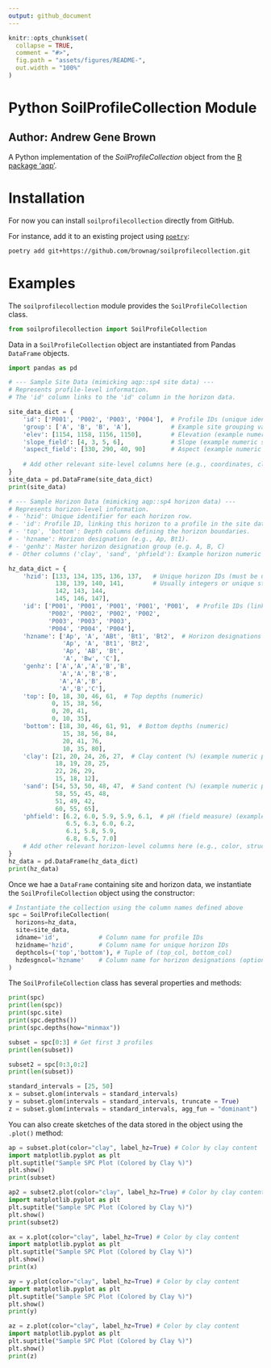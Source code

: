 ```yaml
---
output: github_document
---
```


```r
knitr::opts_chunk$set(
  collapse = TRUE,
  comment = "#>",
  fig.path = "assets/figures/README-",
  out.width = "100%"
)
```

# Python SoilProfileCollection Module

## Author: Andrew Gene Brown

A Python implementation of the _SoilProfileCollection_ object from the [R package 'aqp'](https://ncss-tech.github.io/aqp/).

# Installation

For now you can install `soilprofilecollection` directly from GitHub.

For instance, add it to an existing project using [`poetry`](https://python-poetry.org/docs/):

```sh
poetry add git+https://github.com/brownag/soilprofilecollection.git
```

# Examples

The `soilprofilecollection` module provides the `SoilProfileCollection` class.

```python
from soilprofilecollection import SoilProfileCollection
```

Data in a `SoilProfileCollection` object are instantiated from Pandas `DataFrame` objects.

```python
import pandas as pd

# --- Sample Site Data (mimicking aqp::sp4 site data) ---
# Represents profile-level information.
# The 'id' column links to the 'id' column in the horizon data.

site_data_dict = {
    'id': ['P001', 'P002', 'P003', 'P004'],  # Profile IDs (unique identifier)
    'group': ['A', 'B', 'B', 'A'],           # Example site grouping variable
    'elev': [1154, 1158, 1156, 1150],        # Elevation (example numeric site variable)
    'slope_field': [4, 3, 5, 6],             # Slope (example numeric site variable)
    'aspect_field': [330, 290, 40, 90]       # Aspect (example numeric site variable)
    
    # Add other relevant site-level columns here (e.g., coordinates, classification)
}
site_data = pd.DataFrame(site_data_dict)
print(site_data)

# --- Sample Horizon Data (mimicking aqp::sp4 horizon data) ---
# Represents horizon-level information.
# - 'hzid': Unique identifier for each horizon row.
# - 'id': Profile ID, linking this horizon to a profile in the site data.
# - 'top', 'bottom': Depth columns defining the horizon boundaries.
# - 'hzname': Horizon designation (e.g., Ap, Bt1).
# - 'genhz': Master horizon designation group (e.g. A, B, C)
# - Other columns ('clay', 'sand', 'phfield'): Example horizon numeric properties.

hz_data_dict = {
    'hzid': [133, 134, 135, 136, 137,   # Unique horizon IDs (must be unique across all horizons)
             138, 139, 140, 141,        # Usually integers or unique strings
             142, 143, 144,
             145, 146, 147],
    'id': ['P001', 'P001', 'P001', 'P001', 'P001',  # Profile IDs (link to site data)
           'P002', 'P002', 'P002', 'P002',
           'P003', 'P003', 'P003',
           'P004', 'P004', 'P004'],
    'hzname': ['Ap', 'A', 'ABt', 'Bt1', 'Bt2',  # Horizon designations (often strings)
               'Ap', 'A', 'Bt1', 'Bt2',
               'Ap', 'AB', 'Bt',
               'A', 'Bw', 'C'],
    'genhz': ['A','A','A','B','B',
              'A','A','B','B',
              'A','A','B',
              'A','B','C'],
    'top': [0, 18, 30, 46, 61,  # Top depths (numeric)
            0, 15, 38, 56,
            0, 20, 41,
            0, 10, 35],
    'bottom': [18, 30, 46, 61, 91,  # Bottom depths (numeric)
               15, 38, 56, 84,
               20, 41, 76,
               10, 35, 80],
    'clay': [21, 20, 24, 26, 27,  # Clay content (%) (example numeric property)
             18, 19, 28, 25,
             22, 26, 29,
             15, 18, 12],
    'sand': [54, 53, 50, 48, 47,  # Sand content (%) (example numeric property)
             58, 55, 45, 48,
             51, 49, 42,
             60, 55, 65],
    'phfield': [6.2, 6.0, 5.9, 5.9, 6.1,  # pH (field measure) (example numeric property)
                6.5, 6.3, 6.0, 6.2,
                6.1, 5.8, 5.9,
                6.8, 6.5, 7.0]
    # Add other relevant horizon-level columns here (e.g., color, structure, roots)
}
hz_data = pd.DataFrame(hz_data_dict)
print(hz_data)
```

Once we hae a `DataFrame` containing site and horizon data, we instantiate the `SoilProfileCollection` object using the constructor:

```python
# Instantiate the collection using the column names defined above
spc = SoilProfileCollection(
  horizons=hz_data,
  site=site_data,
  idname='id',           # Column name for profile IDs
  hzidname='hzid',       # Column name for unique horizon IDs
  depthcols=('top','bottom'), # Tuple of (top_col, bottom_col)
  hzdesgncol='hzname'    # Column name for horizon designations (optional)
)
```

The `SoilProfileCollection` class has several properties and methods:

```python
print(spc)
print(len(spc))
print(spc.site)
print(spc.depths())
print(spc.depths(how="minmax"))

subset = spc[0:3] # Get first 3 profiles
print(len(subset))

subset2 = spc[0:3,0:2]
print(len(subset))

standard_intervals = [25, 50]
x = subset.glom(intervals = standard_intervals)
y = subset.glom(intervals = standard_intervals, truncate = True)
z = subset.glom(intervals = standard_intervals, agg_fun = "dominant")
```

You can also create sketches of the data stored in the object using the `.plot()` method:

```python
ap = subset.plot(color="clay", label_hz=True) # Color by clay content
import matplotlib.pyplot as plt
plt.suptitle("Sample SPC Plot (Colored by Clay %)")
plt.show()
print(subset)

ap2 = subset2.plot(color="clay", label_hz=True) # Color by clay content
import matplotlib.pyplot as plt
plt.suptitle("Sample SPC Plot (Colored by Clay %)")
plt.show()
print(subset2)

ax = x.plot(color="clay", label_hz=True) # Color by clay content
import matplotlib.pyplot as plt
plt.suptitle("Sample SPC Plot (Colored by Clay %)")
plt.show()
print(x)

ay = y.plot(color="clay", label_hz=True) # Color by clay content
import matplotlib.pyplot as plt
plt.suptitle("Sample SPC Plot (Colored by Clay %)")
plt.show()
print(y)

az = z.plot(color="clay", label_hz=True) # Color by clay content
import matplotlib.pyplot as plt
plt.suptitle("Sample SPC Plot (Colored by Clay %)")
plt.show()
print(z)
```